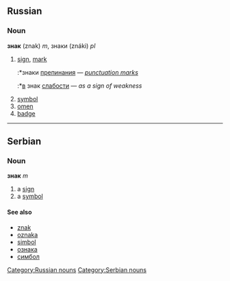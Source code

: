 ==Russian==
[[Category:Russian nouns]]
===Noun===
'''знак''' (znak) ''m'', знаки (znáki) ''pl''

#[[sign]], [[mark]]
#:*знаки [[препинание|препинания]] — ''[[punctuation mark]]s''
#:*[[в]] знак [[слабость|слабости]] — ''as a sign of weakness''
#[[symbol]]
#[[omen]]
#[[badge]]


----

==Serbian==
[[Category:Serbian nouns]]
===Noun===
'''знак''' ''m''
#a [[sign]]
#a [[symbol]]
====See also====
*[[znak]]
*[[oznaka]]
*[[simbol]]
*[[ознака]]
*[[симбол]]